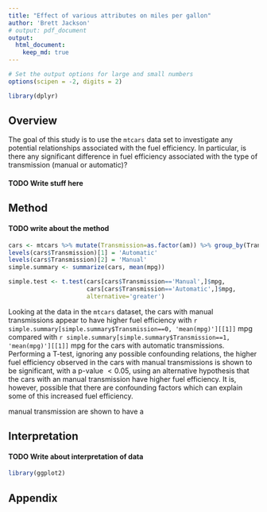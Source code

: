```yaml
---
title: "Effect of various attributes on miles per gallon"
author: 'Brett Jackson'
# output: pdf_document
output: 
  html_document:
    keep_md: true
---
```

```r
# Set the output options for large and small numbers                             
options(scipen = -2, digits = 2)
```                            

```r
library(dplyr)
```

## Overview
The goal of this study is to use the `mtcars` data set to investigate any
potential relationships associated with the fuel efficiency.
In particular, is there any significant difference in fuel efficiency
associated with the type of transmission (manual or automatic)?

#### TODO Write stuff here

## Method
#### TODO write about the method

```r
cars <- mtcars %>% mutate(Transmission=as.factor(am)) %>% group_by(Transmission)
levels(cars$Transmission)[1] = 'Automatic'
levels(cars$Transmission)[2] = 'Manual'
simple.summary <- summarize(cars, mean(mpg))
```

```r
simple.test <- t.test(cars[cars$Transmission=='Manual',]$mpg,
                      cars[cars$Transmission=='Automatic',]$mpg,
                      alternative='greater')
```
Looking at the data in the `mtcars` dataset, the cars with manual transmissions
appear to have higher fuel efficiency with
`r simple.summary[simple.summary$Transmission==0, 'mean(mpg)'][[1]]` mpg
compared with
`r simple.summary[simple.summary$Transmission==1, 'mean(mpg)'][[1]]` mpg for
the cars with automatic transmissions.
Performing a T-test, ignoring any possible confounding relations, the higher
fuel efficiency observed in the cars with manual transmissions is shown to be
significant, with a p-value $< 0.05$, using an alternative hypothesis that
the cars with an manual transmission have higher fuel efficiency.
It is, however, possible that there are confounding factors which can explain
some of this increased fuel efficiency.

manual transmission are shown to have a 


## Interpretation
#### TODO Write about interpretation of data
```r
library(ggplot2)
```

## Appendix

```r
```